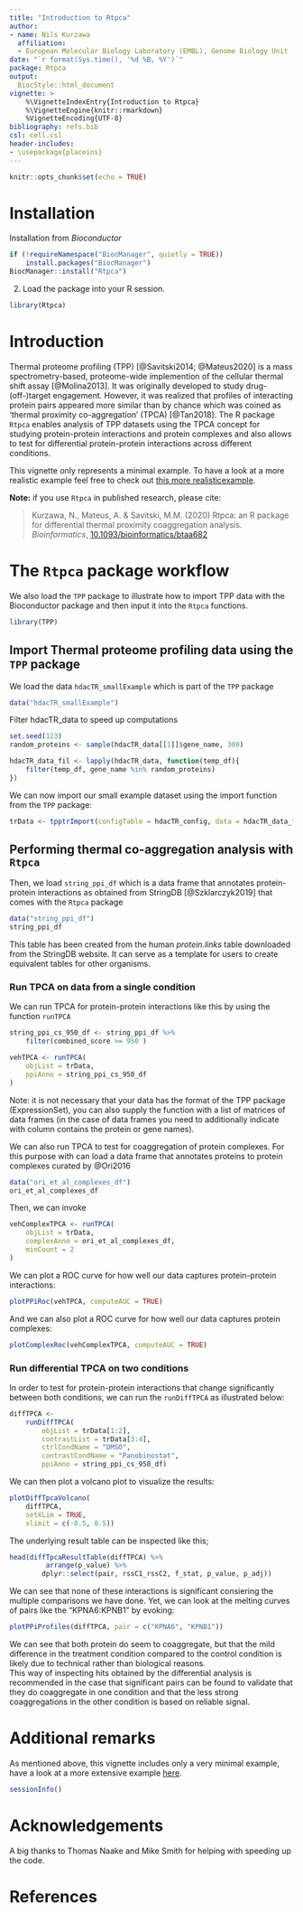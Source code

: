 ```yaml
---
title: "Introduction to Rtpca"
author:
- name: Nils Kurzawa
  affiliation: 
  - European Molecular Biology Laboratory (EMBL), Genome Biology Unit
date: "`r format(Sys.time(), '%d %B, %Y')`"
package: Rtpca
output:
  BiocStyle::html_document 
vignette: >
    %\VignetteIndexEntry{Introduction to Rtpca}
    %\VignetteEngine{knitr::rmarkdown}
    %VignetteEncoding{UTF-8}
bibliography: refs.bib
csl: cell.csl
header-includes: 
- \usepackage{placeins}
---
```


```r
knitr::opts_chunk$set(echo = TRUE)
```

# Installation

Installation from *Bioconductor*
```r
if (!requireNamespace("BiocManager", quietly = TRUE))
    install.packages("BiocManager")
BiocManager::install("Rtpca")
```

2. Load the package into your R session.
```r
library(Rtpca)
```

# Introduction

Thermal proteome profiling (TPP) [@Savitski2014; @Mateus2020] is a mass
spectrometry-based, proteome-wide implemention of the cellular thermal shift
assay [@Molina2013]. It was originally developed to study drug-(off-)target
engagement. However, it was realized that profiles of interacting protein 
pairs appeared more similar than by chance which was coined as 
'thermal proximity co-aggregation' (TPCA) [@Tan2018]. The R package `Rtpca`
enables analysis of TPP datasets using the TPCA concept for studying
protein-protein interactions and protein complexes and also allows to test for
differential protein-protein interactions across different conditions.         

This vignette only represents a minimal example. To have a look at a more
realistic example feel free to check out [this more realisticexample](https://github.com/nkurzaw/Rtpca_analysis/blob/master/Becher_et_al_reanalysis.pdf).

**Note:** if you use `Rtpca` in published research, please cite:

> Kurzawa, N., Mateus, A. & Savitski, M.M. (2020)
> Rtpca: an R package for differential thermal proximity coaggregation analysis.
> *Bioinformatics*, [10.1093/bioinformatics/btaa682](https://doi.org/10.1093/bioinformatics/btaa682)


# The `Rtpca` package workflow

We also load the `TPP` package to illustrate how to import TPP data with the
Bioconductor package and then input it into the `Rtpca` functions.
```r
library(TPP)
```

## Import Thermal proteome profiling data using the `TPP` package

We load the data `hdacTR_smallExample` which is part of the `TPP` package
```r
data("hdacTR_smallExample")
```

Filter hdacTR_data to speed up computations
```r
set.seed(123)
random_proteins <- sample(hdacTR_data[[1]]$gene_name, 300)
```

```r
hdacTR_data_fil <- lapply(hdacTR_data, function(temp_df){
    filter(temp_df, gene_name %in% random_proteins)
})
```

We can now import our small example dataset using the import function from 
the `TPP` package:
```r
trData <- tpptrImport(configTable = hdacTR_config, data = hdacTR_data_fil)
```

## Performing thermal co-aggregation analysis with `Rtpca`

Then, we load `string_ppi_df` which is a data frame that annotates
protein-protein interactions as obtained from StringDB [@Szklarczyk2019] that
comes with the `Rtpca` package
```r
data("string_ppi_df")
string_ppi_df
```

This table has been created from the human *protein.links* table downloaded from the StringDB website. It can serve as a template for users to create equivalent tables for other organisms.

### Run TPCA on data from a single condition

We can run TPCA for protein-protein interactions like this by using the 
function `runTPCA` 
```r
string_ppi_cs_950_df <- string_ppi_df %>% 
    filter(combined_score >= 950 )

vehTPCA <- runTPCA(
    objList = trData,
    ppiAnno = string_ppi_cs_950_df
)
```
Note: it is not necessary that your data has the format of the TPP package
(ExpressionSet), you can also supply the function with a list of matrices of 
data frames (in the case of data frames you need to additionally indicate with
column contains the protein or gene names).

We can also run TPCA to test for coaggregation of protein complexes. For this
purpose with can load a data frame that annotates proteins to protein complexes
curated by @Ori2016
```r
data("ori_et_al_complexes_df")
ori_et_al_complexes_df
```

Then, we can invoke

```r
vehComplexTPCA <- runTPCA(
    objList = trData,
    complexAnno = ori_et_al_complexes_df,
    minCount = 2
)
```

We can plot a ROC curve for how well our data captures protein-protein
interactions:
```r
plotPPiRoc(vehTPCA, computeAUC = TRUE)
```

And we can also plot a ROC curve for how well our data captures protein
complexes:

```r
plotComplexRoc(vehComplexTPCA, computeAUC = TRUE)

```


### Run differential TPCA on two conditions 

In order to test for protein-protein interactions that change significantly
between both conditions, we can run the `runDiffTPCA` as illustrated below:

```r
diffTPCA <- 
    runDiffTPCA(
        objList = trData[1:2], 
        contrastList = trData[3:4],
        ctrlCondName = "DMSO",
        contrastCondName = "Panobinostat",
        ppiAnno = string_ppi_cs_950_df)
```

We can then plot a volcano plot to visualize the results:
```r
plotDiffTpcaVolcano(
    diffTPCA,
    setXLim = TRUE,
    xlimit = c(-0.5, 0.5))
```

The underlying result table can be inspected like this;
```r
head(diffTpcaResultTable(diffTPCA) %>% 
         arrange(p_value) %>% 
        dplyr::select(pair, rssC1_rssC2, f_stat, p_value, p_adj))
```

We can see that none of these interactions is significant consiering the 
multiple comparisons we have done. Yet, we can look at the melting curves of 
pairs like the "KPNA6:KPNB1" by evoking:

```r
plotPPiProfiles(diffTPCA, pair = c("KPNA6", "KPNB1"))
```
We can see that both protein do seem to coaggregate, but that the mild 
difference in the treatment condition compared to the control condition is 
likely due to technical rather than biological reasons.       
This way of inspecting hits obtained by the differential analysis is 
recommended in the case that significant pairs can be found to validate that 
they do coaggregate in one condition and that the less strong coaggregations 
in the other condition is based on reliable signal.      


# Additional remarks
As mentioned above, this vignette includes only a very minimal example, have a
look at a more extensive example [here](https://github.com/nkurzaw/Rtpca_analysis/blob/master/Becher_et_al_reanalysis.pdf).

```r
sessionInfo()
```

# Acknowledgements

A big thanks to Thomas Naake and Mike Smith for helping with speeding up the code.

# References
